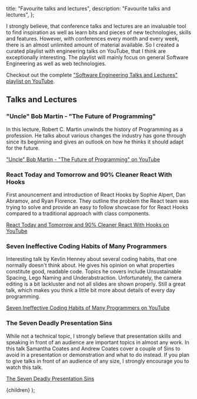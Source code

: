 
  title: "Favourite talks and lectures",
  description: "Favourite talks and lectures",
};

I strongly believe, that conference talks and lectures are an invaluable tool to find inspiration as well as learn bits and pieces of new technologies, skills and features. However, with conferences every month and every week, there is an almost unlimited amount of material available. So I created a curated playlist with engineering talks on YouTube, that I think are exceptionally interesting. The playlist will mainly focus on general Software Engineering as well as web technologies.

Checkout out the complete ["Software Engineering Talks and Lectures" playlist on YouTube](https://www.youtube.com/playlist?list=PLl0AtsmuedN4lbpkR8lg1hyE-ZCrh9ebd).

## Talks and Lectures

### "Uncle" Bob Martin - "The Future of Programming"

In this lecture, Robert C. Martin unwinds the history of Programming as a profession. He talks about various changes the industry has gone through since its beginning and gives an outlook on how he thinks it should adapt for the future.

["Uncle" Bob Martin - "The Future of Programming" on YouTube](https://www.youtube.com/watch?v=ecIWPzGEbFc&index=2&t=0s&list=PLl0AtsmuedN4lbpkR8lg1hyE-ZCrh9ebd)

### React Today and Tomorrow and 90% Cleaner React With Hooks

First anouncement and introduction of React Hooks by Sophie Alpert, Dan Abramov, and Ryan Florence. They outline the problem the React team was trying to solve and provide an easy to follow showcase for for React Hooks compared to a traditional approach with class components.

[React Today and Tomorrow and 90% Cleaner React With Hooks on YouTube](https://www.youtube.com/watch?v=dpw9EHDh2bM&index=3&t=4s&list=PLl0AtsmuedN4lbpkR8lg1hyE-ZCrh9ebd)

### Seven Ineffective Coding Habits of Many Programmers

Interesting talk by Kevlin Henney about several coding habits, that one normally doesn't think about. He gives his opinion on what properties constitute good, readable code. Topics he covers include Unsustainable Spacing, Lego Naming and Underabstraction. Unfortunately, the camera editing is a bit lackluster and not all slides are shown properly. Still a great talk, which makes you think a little bit more about details of every day programming.

[Seven Ineffective Coding Habits of Many Programmers on YouTube](https://www.youtube.com/watch?v=ZsHMHukIlJY&index=7&list=PLl0AtsmuedN4lbpkR8lg1hyE-ZCrh9ebd&t=1410s)

### The Seven Deadly Presentation Sins

While not a technical topic, I strongly believe that presentation skills and speaking in front of an audience are important topics in almost any work. In this talk Samantha Coates and Andrew Coates cover a couple of Sins to avoid in a presentation or demonstration and what to do instead. If you plan to give talks in front of an audience of any size, I strongly encourage you to watch this talk.

[The Seven Deadly Presentation Sins](https://www.youtube.com/watch?v=v1Elm3YlR-U&list=PLl0AtsmuedN4lbpkR8lg1hyE-ZCrh9ebd&index=8&t=211s&ab_channel=NDCConferences)

  <PageLayout page={meta}>{children}</PageLayout>
);
